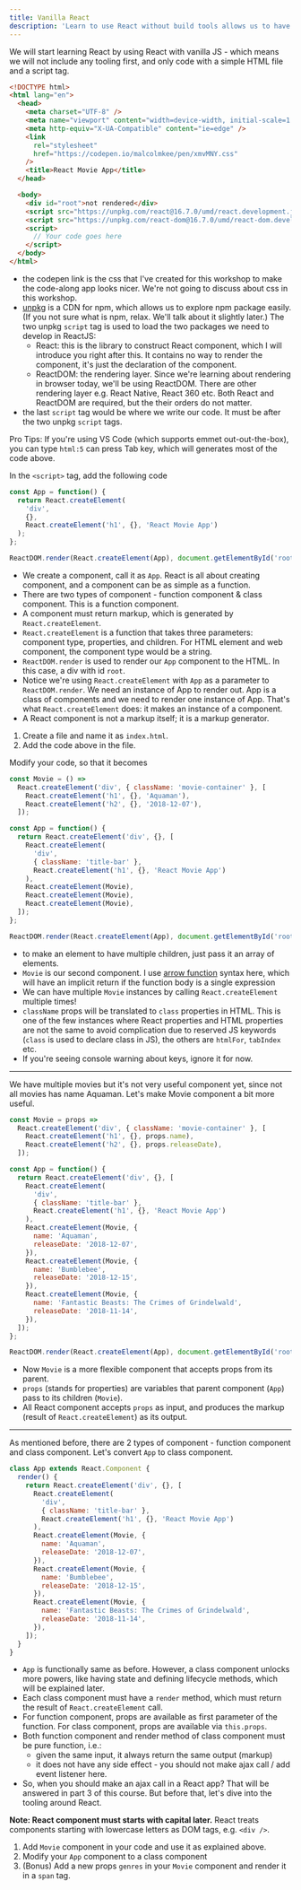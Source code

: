 ```yaml
---
title: Vanilla React
description: 'Learn to use React without build tools allows us to have better understandings of React API.'
---
```


We will start learning React by using React with vanilla JS - which means we will not include any tooling first, and only code with a simple HTML file and a script tag.

```html
<!DOCTYPE html>
<html lang="en">
  <head>
    <meta charset="UTF-8" />
    <meta name="viewport" content="width=device-width, initial-scale=1.0" />
    <meta http-equiv="X-UA-Compatible" content="ie=edge" />
    <link
      rel="stylesheet"
      href="https://codepen.io/malcolmkee/pen/xmvMNY.css"
    />
    <title>React Movie App</title>
  </head>

  <body>
    <div id="root">not rendered</div>
    <script src="https://unpkg.com/react@16.7.0/umd/react.development.js"></script>
    <script src="https://unpkg.com/react-dom@16.7.0/umd/react-dom.development.js"></script>
    <script>
      // Your code goes here
    </script>
  </body>
</html>
```

- the codepen link is the css that I've created for this workshop to make the code-along app looks nicer. We're not going to discuss about css in this workshop.
- [unpkg] is a CDN for npm, which allows us to explore npm package easily. (If you not sure what is npm, relax. We'll talk about it slightly later.) The two unpkg `script` tag is used to load the two packages we need to develop in ReactJS:
  - React: this is the library to construct React component, which I will introduce you right after this. It contains no way to render the component, it's just the declaration of the component.
  - ReactDOM: the rendering layer. Since we're learning about rendering in browser today, we'll be using ReactDOM. There are other rendering layer e.g. React Native, React 360 etc. Both React and ReactDOM are required, but the their orders do not matter.
- the last `script` tag would be where we write our code. It must be after the two unpkg `script` tags.

<aside>

Pro Tips: If you're using VS Code (which supports emmet out-out-the-box), you can type `html:5` can press Tab key, which will generates most of the code above.

</aside>

In the `<script>` tag, add the following code

```javascript
const App = function() {
  return React.createElement(
    'div',
    {},
    React.createElement('h1', {}, 'React Movie App')
  );
};

ReactDOM.render(React.createElement(App), document.getElementById('root'));
```

- We create a component, call it as `App`. React is all about creating component, and a component can be as simple as a function.
- There are two types of component - function component & class component. This is a function component.
- A component must return markup, which is generated by `React.createElement`.
- `React.createElement` is a function that takes three parameters: component type, properties, and children. For HTML element and web component, the component type would be a string.
- `ReactDOM.render` is used to render our `App` component to the HTML. In this case, a div with id `root`.
- Notice we're using `React.createElement` with `App` as a parameter to `ReactDOM.render`. We need an instance of App to render out. App is a class of components and we need to render one instance of App. That's what `React.createElement` does: it makes an instance of a component.
- A React component is not a markup itself; it is a markup generator.

<Exercise title="Exercise">

1. Create a file and name it as `index.html`.
1. Add the code above in the file.

</Exercise>

Modify your code, so that it becomes

```javascript
const Movie = () =>
  React.createElement('div', { className: 'movie-container' }, [
    React.createElement('h1', {}, 'Aquaman'),
    React.createElement('h2', {}, '2018-12-07'),
  ]);

const App = function() {
  return React.createElement('div', {}, [
    React.createElement(
      'div',
      { className: 'title-bar' },
      React.createElement('h1', {}, 'React Movie App')
    ),
    React.createElement(Movie),
    React.createElement(Movie),
    React.createElement(Movie),
  ]);
};

ReactDOM.render(React.createElement(App), document.getElementById('root'));
```

- to make an element to have multiple children, just pass it an array of elements.
- `Movie` is our second component. I use [arrow function][arrow-function] syntax here, which will have an implicit return if the function body is a single expression
- We can have multiple `Movie` instances by calling `React.createElement` multiple times!
- `className` props will be translated to `class` properties in HTML. This is one of the few instances where React properties and HTML properties are not the same to avoid complication due to reserved JS keywords (`class` is used to declare class in JS), the others are `htmlFor`, `tabIndex` etc.
- If you're seeing console warning about keys, ignore it for now.

<hr />

We have multiple movies but it's not very useful component yet, since not all movies has name Aquaman. Let's make Movie component a bit more useful.

```javascript
const Movie = props =>
  React.createElement('div', { className: 'movie-container' }, [
    React.createElement('h1', {}, props.name),
    React.createElement('h2', {}, props.releaseDate),
  ]);

const App = function() {
  return React.createElement('div', {}, [
    React.createElement(
      'div',
      { className: 'title-bar' },
      React.createElement('h1', {}, 'React Movie App')
    ),
    React.createElement(Movie, {
      name: 'Aquaman',
      releaseDate: '2018-12-07',
    }),
    React.createElement(Movie, {
      name: 'Bumblebee',
      releaseDate: '2018-12-15',
    }),
    React.createElement(Movie, {
      name: 'Fantastic Beasts: The Crimes of Grindelwald',
      releaseDate: '2018-11-14',
    }),
  ]);
};

ReactDOM.render(React.createElement(App), document.getElementById('root'));
```

- Now `Movie` is a more flexible component that accepts props from its parent.
- `props` (stands for properties) are variables that parent component (`App`) pass to its children (`Movie`).
- All React component accepts `props` as input, and produces the markup (result of `React.createElement`) as its output.

<hr />

As mentioned before, there are 2 types of component - function component and class component. Let's convert `App` to class component.

```javascript
class App extends React.Component {
  render() {
    return React.createElement('div', {}, [
      React.createElement(
        'div',
        { className: 'title-bar' },
        React.createElement('h1', {}, 'React Movie App')
      ),
      React.createElement(Movie, {
        name: 'Aquaman',
        releaseDate: '2018-12-07',
      }),
      React.createElement(Movie, {
        name: 'Bumblebee',
        releaseDate: '2018-12-15',
      }),
      React.createElement(Movie, {
        name: 'Fantastic Beasts: The Crimes of Grindelwald',
        releaseDate: '2018-11-14',
      }),
    ]);
  }
}
```

- `App` is functionally same as before. However, a class component unlocks more powers, like having state and defining lifecycle methods, which will be explained later.
- Each class component must have a `render` method, which must return the result of `React.createElement` call.
- For function component, props are available as first parameter of the function. For class component, props are available via `this.props`.
- Both function component and render method of class component must be pure function, i.e.:
  - given the same input, it always return the same output (markup)
  - it does not have any side effect - you should not make ajax call / add event listener here.
- So, when you should make an ajax call in a React app? That will be answered in part 3 of this course. But before that, let's dive into the tooling around React.

<aside>

**Note: React component must starts with capital later.** React treats components starting with lowercase letters as DOM tags, e.g. `<div />`.

</aside>

<Exercise title="Exercise">

1. Add `Movie` component in your code and use it as explained above.
1. Modify your `App` component to a class component
1. (Bonus) Add a new props `genres` in your `Movie` component and render it in a `span` tag.

</Exercise>

[unpkg]: https://unpkg.com/
[arrow-function]: https://developer.mozilla.org/en-US/docs/Web/JavaScript/Reference/Functions/Arrow_functions
